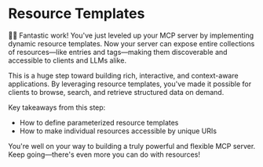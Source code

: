 # Resource Templates

👨‍💼 Fantastic work! You've just leveled up your MCP server by implementing
dynamic resource templates. Now your server can expose entire collections of
resources—like entries and tags—making them discoverable and accessible to
clients and LLMs alike.

This is a huge step toward building rich, interactive, and context-aware
applications. By leveraging resource templates, you've made it possible for
clients to browse, search, and retrieve structured data on demand.

Key takeaways from this step:

- How to define parameterized resource templates
- How to make individual resources accessible by unique URIs

You're well on your way to building a truly powerful and flexible MCP server.
Keep going—there's even more you can do with resources!
